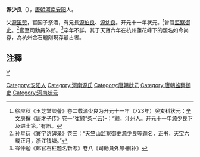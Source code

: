 '''源少良'''（{{bd|?||?|}}），[[唐朝|唐朝]][[河南|河南]][[安阳|安阳]]人。

父[[源匡赞|源匡赞]]，官国子祭酒，有兄長[[源伯良|源伯良]]、[[源幼良|源幼良]]。开元十一年状元。<ref>徐应秋《玉芝堂談薈》卷二载源少良为开元十一年（723年）癸亥科状元；[[辛文房|辛文房]]撰《[[唐才子传|唐才子传]]》卷一“崔颢”条-{云}-：“颢，汁州人。开元十一年源少良下及进士第。”有誤。</ref>曾官[[监察御史|监察御史]]。<ref>[[孙星衍|孙星衍]]《寰宇访碑录》卷三：“天竺山监察御史源少良等题名，正书，天宝六载正月，浙江钱塘。”</ref>官至司勳員外郎。<ref>岑仲勉《郎官石柱题名新考》卷八《司勳員外郎·删补》</ref>卒年不詳。其于天寶六年在杭州蓮花峰下的題名如今尚存，為杭州金石題刻現存最古者。

==注釋==
{{Reflist}}

{{河南状元}}
[[category:唐朝吏部员外郎|Y]]
[[Category:安阳人|Category:安阳人]]
[[Category:河南源氏|Category:河南源氏]]
[[Category:唐朝狀元|Category:唐朝狀元]]
[[Category:唐朝监察御史|Category:唐朝监察御史]]
[[Category:河南状元|Category:河南状元]]